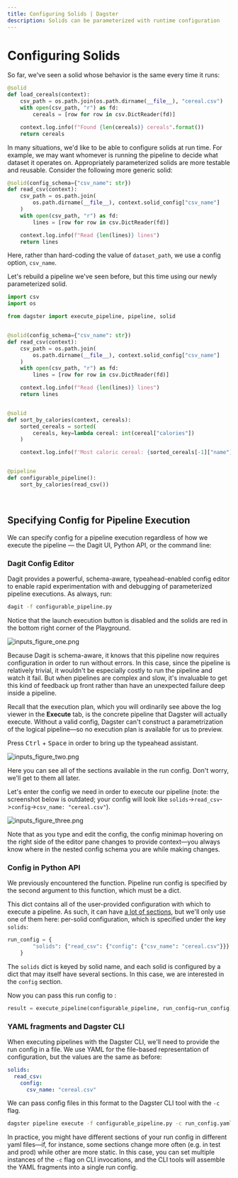 ```yaml
---
title: Configuring Solids | Dagster
description: Solids can be parameterized with runtime configuration
---
```


# Configuring Solids

<CodeReferenceLink filePath="examples/docs_snippets/docs_snippets/intro_tutorial/basics/configuring_solids/" />

So far, we've seen a solid whose behavior is the same every time it runs:

```python file=/intro_tutorial/basics/configuring_solids/read_csv.py startafter=start_load_cereals_marker endbefore=end_load_cereals_marker
@solid
def load_cereals(context):
    csv_path = os.path.join(os.path.dirname(__file__), "cereal.csv")
    with open(csv_path, "r") as fd:
        cereals = [row for row in csv.DictReader(fd)]

    context.log.info(f"Found {len(cereals)} cereals".format())
    return cereals
```

In many situations, we'd like to be able to configure solids at run time. For example, we may want whomever is running the pipeline to decide what dataset it operates on. Appropriately parameterized solids are more testable and reusable. Consider the following more generic solid:

```python file=/intro_tutorial/basics/configuring_solids/read_csv.py startafter=start_read_csv_marker endbefore=end_read_csv_marker
@solid(config_schema={"csv_name": str})
def read_csv(context):
    csv_path = os.path.join(
        os.path.dirname(__file__), context.solid_config["csv_name"]
    )
    with open(csv_path, "r") as fd:
        lines = [row for row in csv.DictReader(fd)]

    context.log.info(f"Read {len(lines)} lines")
    return lines
```

Here, rather than hard-coding the value of `dataset_path`, we use a config option, `csv_name`.

Let's rebuild a pipeline we've seen before, but this time using our newly parameterized solid.

```python file=/intro_tutorial/basics/configuring_solids/configurable_pipeline.py startafter=start_pipeline_marker endbefore=end_pipeline_marker
import csv
import os

from dagster import execute_pipeline, pipeline, solid


@solid(config_schema={"csv_name": str})
def read_csv(context):
    csv_path = os.path.join(
        os.path.dirname(__file__), context.solid_config["csv_name"]
    )
    with open(csv_path, "r") as fd:
        lines = [row for row in csv.DictReader(fd)]

    context.log.info(f"Read {len(lines)} lines")
    return lines


@solid
def sort_by_calories(context, cereals):
    sorted_cereals = sorted(
        cereals, key=lambda cereal: int(cereal["calories"])
    )

    context.log.info(f'Most caloric cereal: {sorted_cereals[-1]["name"]}')


@pipeline
def configurable_pipeline():
    sort_by_calories(read_csv())
```

<br />

## Specifying Config for Pipeline Execution

We can specify config for a pipeline execution regardless of how we execute the pipeline — the Dagit UI, Python API, or the command line:

### Dagit Config Editor

Dagit provides a powerful, schema-aware, typeahead-enabled config editor to enable rapid experimentation with and debugging of parameterized pipeline executions. As always, run:

```bash
dagit -f configurable_pipeline.py
```

Notice that the launch execution button is disabled and the solids are red in the bottom right corner of the Playground.

<Image
alt="inputs_figure_one.png"
src="/images/tutorial/inputs_figure_one.png"
width={1680}
height={946}
/>

Because Dagit is schema-aware, it knows that this pipeline now requires configuration in order to run without errors. In this case, since the pipeline is relatively trivial, it wouldn't be especially costly to run the pipeline and watch it fail. But when pipelines are complex and slow, it's invaluable to get this kind of feedback up front rather than have an unexpected failure deep inside a pipeline.

Recall that the execution plan, which you will ordinarily see above the log viewer in the **Execute** tab, is the concrete pipeline that Dagster will actually execute. Without a valid config, Dagster can't construct a parametrization of the logical pipeline—so no execution plan is available for us to preview.

Press <kbd>Ctrl</kbd> + <kbd>Space</kbd> in order to bring up the typeahead assistant.

<Image
alt="inputs_figure_two.png"
src="/images/tutorial/inputs_figure_two.png"
width={1680}
height={946}
/>

Here you can see all of the sections available in the run config. Don't worry, we'll get to them all later.

Let's enter the config we need in order to execute our pipeline (note: the screenshot below is outdated; your config will look like `solids`->`read_csv`->`config`->`csv_name: "cereal.csv"`).

<Image
alt="inputs_figure_three.png"
src="/images/tutorial/inputs_figure_three.png"
width={1680}
height={946}
/>

Note that as you type and edit the config, the config minimap hovering on the right side of the editor pane changes to provide context—you always know where in the nested config schema you are while making changes.

### Config in Python API

We previously encountered the <PyObject module="dagster" object="execute_pipeline"
displayText="execute_pipeline()" />function. Pipeline run config is specified by the second argument to this function, which must be a dict.

This dict contains all of the user-provided configuration with which to execute a pipeline. As such, it can have [a lot of sections](/\_apidocs/execution), but we'll only use one of them here: per-solid configuration, which is specified under the key `solids`:

```python file=/intro_tutorial/basics/configuring_solids/configurable_pipeline.py startafter=start_run_config_marker endbefore=end_run_config_marker
run_config = {
        "solids": {"read_csv": {"config": {"csv_name": "cereal.csv"}}}
    }
```

The `solids` dict is keyed by solid name, and each solid is configured by a dict that may itself have several sections. In this case, we are interested in the `config` section.

Now you can pass this run config to <PyObject module="dagster" object="execute_pipeline"
displayText="execute_pipeline()" />:

```python file=/intro_tutorial/basics/configuring_solids/configurable_pipeline.py startafter=start_execute_marker endbefore=end_execute_marker
result = execute_pipeline(configurable_pipeline, run_config=run_config)
```

### YAML fragments and Dagster CLI

When executing pipelines with the Dagster CLI, we'll need to provide the run config in a file. We use YAML for the file-based representation of configuration, but the values are the same as before:

```yaml file=/intro_tutorial/basics/configuring_solids/run_config.yaml
solids:
  read_csv:
    config:
      csv_name: "cereal.csv"
```

We can pass config files in this format to the Dagster CLI tool with the `-c` flag.

```bash
dagster pipeline execute -f configurable_pipeline.py -c run_config.yaml
```

In practice, you might have different sections of your run config in different yaml files—if, for instance, some sections change more often (e.g. in test and prod) while other are more static. In this case, you can set multiple instances of the `-c` flag on CLI invocations, and the CLI tools will assemble the YAML fragments into a single run config.
